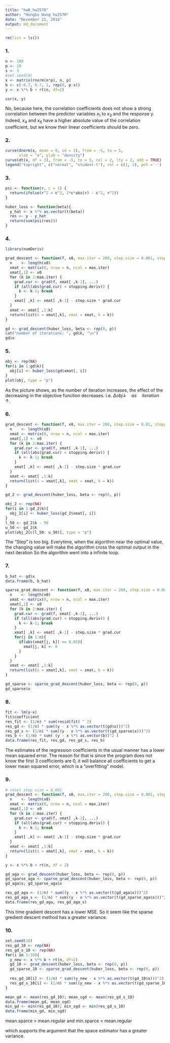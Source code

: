 ```yaml
---
title: "hw8_hw2570"
author: "Hongbo Wang hw2570"
date: "November 21, 2016"
output: md_document
---
```

```r
rm(list = ls())
```

### 1.
```r
n <- 100
p <- 10
s <- 3
#set.seed(0)
x <- matrix(rnorm(n*p), n, p)
b <- c(-0.7, 0.7, 1, rep(0, p-s))
y <- x %*% b + rt(n, df=2)

cor(x, y)
```

No, because here, the correlation coefficients does not show a strong correlation between the predictor variables $x_1$ to $x_3$ and the response y. Indeed, $x_4$ and $x_6$ have a higher absolute value of the correlation coefficient, but we know their linear coefficients should be zero.

### 2.

```r
curve(dnorm(x, mean = 0, sd = 1), from = -5, to = 5, 
      xlab = "x", ylab = "density")
curve(dt(x, df = 3), from = -5, to = 5, col = 2, lty = 2, add = TRUE)
legend("topright", c("normal", "student-t"), col = c(1, 2), pch ='-')
```

### 3.

```r
psi <- function(r, c = 1) {
  return(ifelse(r^2 > c^2, 2*c*abs(r) - c^2, r^2))
}

huber_loss <- function(beta){
  y_hat <- x %*% as.vector(t(beta))
  res <- y - y_hat
  return(sum(psi(res)))
}
```

### 4.

```r
library(numDeriv)

grad_descent <- function(f, x0, max.iter = 200, step.size = 0.001, stopping.deriv = 0.1, ...) { 
  n    <- length(x0)
  xmat <- matrix(0, nrow = n, ncol = max.iter)
  xmat[,1] <- x0
  for (k in 2:max.iter) {
    grad.cur <- grad(f, xmat[ ,k-1], ...) 
    if (all(abs(grad.cur) < stopping.deriv)) {
      k <- k-1; break
    }
    xmat[ ,k] <- xmat[ ,k-1] - step.size * grad.cur
  } 
  xmat <- xmat[ ,1:k]
  return(list(x = xmat[,k], xmat = xmat, k = k))
}

gd <- grad_descent(huber_loss, beta <- rep(0, p))
cat("number of iterations: ", gd$k, "\n")
gd$x
```

### 5.

```r
obj <- rep(NA)
for(i in 1:gd$k){
  obj[i] <- huber_loss(gd$xmat[, i]) 
}
plot(obj, type = "p")
```

As the picture shows, as the number of iteration increases, the effect of the decreasing in the objective function decreases. i.e. $\Delta obj\downarrow \quad as \quad iteration \quad \uparrow$.

### 6.

```r
grad_descent <- function(f, x0, max.iter = 200, step.size = 0.01, stopping.deriv = 0.1, ...) { 
  n    <- length(x0)
  xmat <- matrix(0, nrow = n, ncol = max.iter)
  xmat[,1] <- x0
  for (k in 2:max.iter) {
    grad.cur <- grad(f, xmat[ ,k-1], ...) 
    if (all(abs(grad.cur) < stopping.deriv)) {
      k <- k-1; break
    }
    xmat[ ,k] <- xmat[ ,k-1] - step.size * grad.cur
  } 
  xmat <- xmat[ ,1:k]
  return(list(x = xmat[,k], xmat = xmat, k = k))
}

gd_2 <- grad_descent(huber_loss, beta <- rep(0, p))

obj_2 <- rep(NA)
for(i in 1:gd_2$k){
  obj_2[i] <- huber_loss(gd_2$xmat[, i]) 
}
l_50 <- gd_2$k - 50
u_50 <- gd_2$k
plot(obj_2[c(l_50: u_50)], type = "p")
```

The "Step" is too big. Everytime, when the algorithm near the optimal value, the changing value will make the algorithm cross the optimal output in the next iteration  So the algorithm went into a infinite loop.

### 7.

```r
b_hat <- gd$x
data.frame(b, b_hat)

sparse_grad_descent <- function(f, x0, max.iter = 200, step.size = 0.001, stopping.deriv = 0.1, ...) { 
  n    <- length(x0)
  xmat <- matrix(0, nrow = n, ncol = max.iter)
  xmat[,1] <- x0
  for (k in 2:max.iter) {
    grad.cur <- grad(f, xmat[ ,k-1], ...) 
    if (all(abs(grad.cur) < stopping.deriv)) {
      k <- k-1; break
    }
    xmat[ ,k] <- xmat[ ,k-1] - step.size * grad.cur
    for(j in 1:n){
      if(abs(xmat[j, k]) <= 0.05){
        xmat[j, k] <- 0
      }
    }
  } 
  xmat <- xmat[ ,1:k]
  return(list(x = xmat[,k], xmat = xmat, k = k))
}

gd_sparse <- sparse_grad_descent(huber_loss, beta <- rep(0, p))
gd_sparse$x
```

### 8.

```r
fit <- lm(y~x)
fit$coefficient
res_fit <- (1/n) * sum(resid(fit) ^ 2)
res_gd <- (1/n) * sum((y - x %*% as.vector(t(gd$x)))^2)
res_gd_s <- (1/n) * sum((y - x %*% as.vector(t(gd_sparse$x)))^2)
res_b <- (1/n) * sum( (y - x %*% as.vector(b))^2 )
data.frame(res_fit, res_gd, res_gd_s, res_b)
```

The estimates of the regression coefficients in the usual manner has a lower mean squared error.
The reason for that is since the program does not know the first 3 coefficients are 0, it will balance all coefficients to get a lower mean squared error, which is a "overfitting" model.

### 9.

```r
# reset step size = 0.001
grad_descent <- function(f, x0, max.iter = 200, step.size = 0.001, stopping.deriv = 0.1, ...) { 
  n    <- length(x0)
  xmat <- matrix(0, nrow = n, ncol = max.iter)
  xmat[,1] <- x0
  for (k in 2:max.iter) {
    grad.cur <- grad(f, xmat[ ,k-1], ...) 
    if (all(abs(grad.cur) < stopping.deriv)) {
      k <- k-1; break
    }
    xmat[ ,k] <- xmat[ ,k-1] - step.size * grad.cur
  } 
  xmat <- xmat[ ,1:k]
  return(list(x = xmat[,k], xmat = xmat, k = k))
}

y <- x %*% b + rt(n, df = 2)

gd_aga <- grad_descent(huber_loss, beta <- rep(0, p))
gd_sparse_aga <- sparse_grad_descent(huber_loss, beta <- rep(0, p))
gd_aga$x; gd_sparse_aga$x

res_gd_aga <- (1/n) * sum((y - x %*% as.vector(t(gd_aga$x)))^2)
res_gd_aga_s <- (1/n) * sum((y - x %*% as.vector(t(gd_sparse_aga$x)))^2)
data.frame(res_gd_aga, res_gd_aga_s)
```

This time gradient descent has a lower MSE. So it seem like the sparse gredient descent method has a greater variance.

### 10.

```r
set.seed(10)
res_gd_10 <- rep(NA)
res_gd_s_10 <- rep(NA)
for(i in 1:10){
  y_new <- x %*% b + rt(n, df=2)
  gd_10 <- grad_descent(huber_loss, beta <- rep(0, p))
  gd_sparse_10 <- sparse_grad_descent(huber_loss, beta <- rep(0, p))
  
  res_gd_10[i] <- (1/n) * sum((y_new - x %*% as.vector(t(gd_10$x)))^2)
  res_gd_s_10[i] <- (1/n) * sum((y_new - x %*% as.vector(t(gd_sparse_10$x)))^2)
}

mean_gd <- mean(res_gd_10); mean_sgd <- mean(res_gd_s_10)
data.frame(mean_gd, mean_sgd)
min_gd <- min(res_gd_10); min_sgd <- min(res_gd_s_10)
data.frame(min_gd, min_sgd)
```


mean.sparce > mean.regular and min.sparce < mean.regular

which supports the argument that the space estimator has a greater variance.   